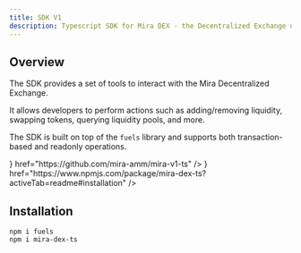 ```yaml
---
title: SDK V1
description: Typescript SDK for Mira DEX - the Decentralized Exchange on Fuel blockchain.
---
```


## Overview
The SDK provides a set of tools to interact with the Mira Decentralized Exchange.

It allows developers to perform actions such as adding/removing liquidity, swapping tokens, querying liquidity pools, and more.

The SDK is built on top of the `fuels` library and supports both transaction-based and readonly operations.

<Cards>
  <Card title="GitHub"
    icon={
      <img
        src="https://img.icons8.com/?size=100&id=62856&format=png&color=40C057"
        alt="GitHub Logo"
        width={24}
        height={24}
      />}
  href="https://github.com/mira-amm/mira-v1-ts" />
  <Card title="NPM"
    icon={
      <img
        src="https://upload.wikimedia.org/wikipedia/commons/d/db/Npm-logo.svg"
        alt="NPM Logo"
        width={24}
        height={24}
      />}
  href="https://www.npmjs.com/package/mira-dex-ts?activeTab=readme#installation" />
</Cards>

## Installation
```package-install
npm i fuels
npm i mira-dex-ts
````
